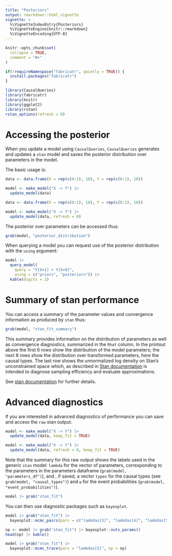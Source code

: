 ```yaml
---
title: "Posteriors"
output: rmarkdown::html_vignette
vignette: >
  %\VignetteIndexEntry{Posteriors}
  %\VignetteEngine{knitr::rmarkdown}
  %\VignetteEncoding{UTF-8}
---
```


```r
knitr::opts_chunk$set(
  collapse = TRUE,
  comment = "#>"
)

```

```r
if(!requireNamespace("fabricatr", quietly = TRUE)) {
  install.packages("fabricatr")
}

library(CausalQueries)
library(fabricatr)
library(knitr)
library(ggplot2)
library(rstan)
rstan_options(refresh = 0)

```

# Accessing the posterior

When you update a model using `CausalQueries`, `CausalQueries` generates and updates a `stan` model and saves the posterior distribution over parameters in the model. 

The basic usage is:

```r
data <- data.frame(X = rep(c(0:1), 10), Y = rep(c(0:1), 10))

model <- make_model("X -> Y") |> 
  update_model(data)
```

```r
data <- data.frame(X = rep(c(0:1), 10), Y = rep(c(0:1), 10))

model <- make_model("X -> Y") |> 
  update_model(data, refresh = 0)
```

The posterior over parameters can be accessed thus:

```r
grab(model, "posterior_distribution")
```

When querying a model you can request use of the posterior distribution with the `using` argument:

```r
model |> 
  query_model(
    query = "Y[X=1] > Y[X=0]",
    using = c("priors", "posteriors")) |>
  kable(digits = 2)
```

# Summary of stan performance

You can access a summary of the parameter values and convergence information as produced by `stan` thus:

```r
grab(model, "stan_fit_summary")
```

This summary provides information on the distribution of parameters as well as convergence diagnostics, summarized in the `Rhat` column. In the printout above the first 6 rows show the distribution of the model parameters; the next 8 rows show the distribution over transformed parameters, here the causal types. The last row shows the unnormalized log density on Stan's unconstrained space which, as described in [Stan documentation](https://mc-stan.org/cmdstanr/reference/fit-method-lp.html) is intended to diagnose sampling efficiency and evaluate approximations. 

See [stan documentation](https://cran.r-project.org/web/packages/rstan/vignettes/stanfit-objects.html) for further details.


# Advanced diagnostics 

If you are interested in advanced diagnostics of performance you can save and access the `raw` stan output. 

```r
model <- make_model("X -> Y") |> 
  update_model(data, keep_fit = TRUE)
```

```r
model <- make_model("X -> Y") |> 
  update_model(data, refresh = 0, keep_fit = TRUE)
```

Note that the summary for this raw output shows the labels used in the generic `stan` model: `lambda` for the vector of parameters, corresponding to the parameters in the parameters dataframe  (`grab(model, "parameters_df")`), and , if saved,  a vector `types` for the causal types (see `grab(model, "causal_types")`) and `w` for the event probabilities (`grab(model, "event_probabilities")`). 

```r
model |> grab("stan_fit")
```


You can then  use diagnostic packages such as `bayesplot`.

```r
model |> grab("stan_fit") |>
  bayesplot::mcmc_pairs(pars = c("lambdas[3]", "lambdas[4]", "lambdas[5]", "lambdas[6]"))

```
      
```r
np <- model |> grab("stan_fit") |> bayesplot::nuts_params()
head(np) |> kable()

model |> grab("stan_fit") |>
  bayesplot::mcmc_trace(pars = "lambdas[5]", np = np) 
```
